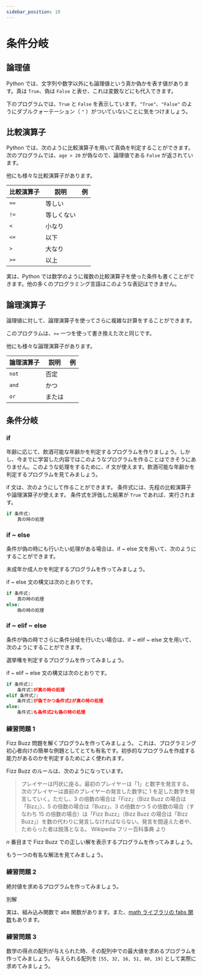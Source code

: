 ```yaml
---
sidebar_position: 10
---
```



# 条件分岐

## 論理値

Python では、文字列や数字以外にも論理値という真か偽かを表す値があります。真は `True`、偽は `False` と表せ、これは変数などにも代入できます。

下のプログラムでは、`True` と `False` を表示しています。`"True"`、`"False"` のようにダブルクォーテーション（ `"` ）がついていないことに気をつけましょう。

<ViewSource path="_samples/true.ipynb" />

<ViewSource path="_samples/false.ipynb" />

## 比較演算子

Python では、次のように比較演算子を用いて真偽を判定することができます。次のプログラムでは、`age > 20` が偽なので、論理値である `False` が返されています。

<ViewSource path="_samples/comparison_operator.ipynb" />

他にも様々な比較演算子があります。

| 比較演算子 | 説明       | 例                                             |
| ---------- | ---------- | ---------------------------------------------- |
| `==`       | 等しい     | <ViewSource path="_samples/eq.ipynb" />        |
| `!=`       | 等しくない | <ViewSource path="_samples/neq.ipynb" />       |
| `<`        | 小なり     | <ViewSource path="_samples/less_than.ipynb" /> |
| `<=`       | 以下       | <ViewSource path="_samples/below.ipynb" />     |
| `>`        | 大なり     | <ViewSource path="_samples/greater.ipynb" />   |
| `>=`       | 以上       | <ViewSource path="_samples/over.ipynb" />      |

実は、Python では数学のように複数の比較演算子を使った条件も書くことができます。他の多くのプログラミング言語はこのような表記はできません。

<ViewSource path="_samples/comparison_operator2.ipynb" />

## 論理演算子

論理値に対して、論理演算子を使ってさらに複雑な計算をすることができます。

<ViewSource path="_samples/logical_operator.ipynb" />

このプログラムは、`>=` 一つを使って書き換えた次と同じです。

<ViewSource path="_samples/logical_operator2.ipynb" />

他にも様々な論理演算子があります。

| 論理演算子 | 説明   | 例                                       |
| ---------- | ------ | ---------------------------------------- |
| `not`      | 否定   | <ViewSource path="_samples/not.ipynb" /> |
| `and`      | かつ   | <ViewSource path="_samples/and.ipynb" /> |
| `or`       | または | <ViewSource path="_samples/or.ipynb" />  |

## 条件分岐

### if

年齢に応じて、飲酒可能な年齢かを判定するプログラムを作りましょう。しかし、今までに学習した内容ではこのようなプログラムを作ることはできそうにありません。このような処理をするために、if 文が使えます。飲酒可能な年齢かを判定するプログラムを見てみましょう。

<ViewSource path="_samples/alcohol.ipynb" />

if 文は、次のようにして作ることができます。
条件式には、先程の比較演算子や論理演算子が使えます。
条件式を評価した結果が `True` であれば、実行されます。

```python
if 条件式:
    真の時の処理
```

### if ~ else

条件が偽の時にも行いたい処理がある場合は、if ~ else 文を用いて、次のようにすることができます。

未成年か成人かを判定するプログラムを作ってみましょう。

<ViewSource path="_samples/legal_age.ipynb" />

if ~ else 文の構文は次のとおりです。

```python
if 条件式:
    真の時の処理
else:
    偽の時の処理
```

### if ~ elif ~ else

条件が偽の時でさらに条件分岐を行いたい場合は、if ~ elif ~ else 文を用いて、次のようにすることができます。

選挙権を判定するプログラムを作ってみましょう。

<ViewSource path="_samples/the_right_to_vote.ipynb" />

if ~ elif ~ else 文の構文は次のとおりです。

```python
if 条件式1:
    条件式1が真の時の処理
elif 条件式2:
    条件式1が偽でかつ条件式2が真の時の処理
else:
    条件式1も条件式2も偽の時の処理
```

### 練習問題 1

Fizz Buzz 問題を解くプログラムを作ってみましょう。
これは、プログラミング初心者向けの簡単な例題としてとても有名です。初歩的なプログラムを作成する能力があるのかを判定するためによく使われます。

Fizz Buzz のルールは、次のようになっています。

> プレイヤーは円状に座る。最初のプレイヤーは「1」と数字を発言する。次のプレイヤーは直前のプレイヤーの発言した数字に 1 を足した数字を発言していく。ただし、3 の倍数の場合は「Fizz」（Bizz Buzz の場合は「Bizz」）、5 の倍数の場合は「Buzz」、3 の倍数かつ 5 の倍数の場合（すなわち 15 の倍数の場合）は「Fizz Buzz」（Bizz Buzz の場合は「Bizz Buzz」）を数の代わりに発言しなければならない。発言を間違えた者や、ためらった者は脱落となる。
> Wikipedia フリー百科事典 より

$n$ 番目まで Fizz Buzz での正しい解を表示するプログラムを作ってみましょう。

<Answer>
<ViewSource path="_samples/fizzbuzz.ipynb" />

もう一つの有名な解法を見てみましょう。

<ViewSource path="_samples/fizzbuzz2.ipynb" />
</Answer>

### 練習問題 2

絶対値を求めるプログラムを作ってみましょう。

<Answer>
<ViewSource path="_samples/abs.ipynb" />

別解

<ViewSource path="_samples/abs2.ipynb" />

実は、組み込み関数で abs 関数があります。また、[math ライブラリの fabs 関数](https://docs.python.org/ja/3/library/math.html#math.fabs)もあります。

<ViewSource path="_samples/abs_default.ipynb" />

<ViewSource path="_samples/abs_math.ipynb" />

</Answer>

### 練習問題 3

数学の得点の配列が与えられた時、その配列中での最大値を求めるプログラムを作ってみましょう。
与えられる配列を `[55, 32, 16, 51, 80, 19]` として実際に求めてみましょう。

<Answer>
  <ViewSource path="_samples/max.ipynb" />
</Answer>
